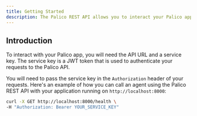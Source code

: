 ```yaml
---
title: Getting Started
description: The Palico REST API allows you to interact your Palico app from any application.
---
```



## Introduction

To interact with your Palico app, you will need the API URL and a service key. The service key is a JWT token that is used to authenticate your requests to the Palico API.

<GenerateServiceKeyFragment />

You will need to pass the service key in the `Authorization` header of your requests. Here's an example of how you can call an agent using the Palico REST API with your application running on `http://localhost:8000`:

```bash
curl -X GET http://localhost:8000/health \
-H "Authorization: Bearer YOUR_SERVICE_KEY"
```